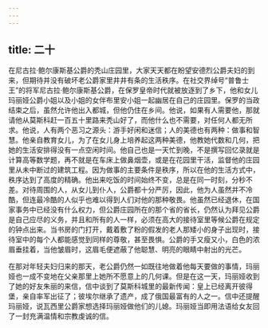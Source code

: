 ```yaml
---
---
---
```

title: 二十
---



在尼古拉·鲍尔康斯基公爵的秃山庄园里，大家天天都在盼望安德烈公爵夫妇的到来，但期待并没有破坏老公爵家里井井有条的生活秩序。在社交界绰号“普鲁士王”的将军尼古拉·鲍尔康斯基公爵，在保罗皇帝时代就被放逐到了乡下，他和女儿玛丽娅公爵小姐以及小姐的女伴布里安小姐一起幽居在自己的庄园里。保罗的当政结束之后，虽然允许他出入都城，但他仍住在乡间。他说，如果有人需要他，那就请他从莫斯科赶一百五十里路来秃山好了，而他什么也不需要，对任何人都无所求。他说，人有两个恶习之源头：游手好闲和迷信；人的美德也有两种：做事和智慧。他亲自教育女儿，为了在女儿身上培养起这两种美德，他教她代数和几何，把她的生活安排得没有一点空闲时间。他自己也是一天忙到晚，不是撰写回忆录就是计算高等数学题，再不就是在车床上做鼻烟壶，或是在花园里干活，监督他的庄园里从未中断过的建筑工程。因为做事的主要条件是秩序，所以在他的生活方式中，秩序达到了高度的精确。他出来吃饭的时间始终不变，总是在同一时刻，分秒不差。对待周围的人，从女儿到仆人，公爵都十分严厉，因此，他为人虽然并不冷酷，但连最冷酷的人似乎也难以得到人们对他的那种敬畏。他虽然已经退休，在国家事务中已经没有什么权力，但公爵庄园所在的那个省的省长，仍然认为拜见公爵是自己应尽的义务，并且和所有的人一样，必须在高大的接待室里等候公爵在规定的钟点出来。当书房的门打开，戴着敷了粉的假发的老人那矮小的身子出现时，接待室中的每个人都能感觉到同样的尊敬，甚至畏惧。公爵的手又瘦又小，白色的浓眉垂挂着，当他皱眉时，这眉毛便遮蔽了他聪慧、明亮的眼睛中射出的光芒。

在那对年轻夫妇归来的那天，老公爵仍然一如既往地做着他每天要做的事情，玛丽娅也一成不变地在父亲那里上她所不愿意上的几何课。但是在这一天，玛丽娅收到了她的好友朱丽的来信，信中谈到了莫斯科城里的最新传闻：皇上已经离开彼得堡，亲自率军出征了；彼埃尔继承了遗产，成了俄国最富有的人之一。信中还提醒玛丽娅，说瓦西里公爵家想选择玛丽娅做他们的儿媳。玛丽娅当即用法语给女友回了一封充满温情和宗教虔诚的信。